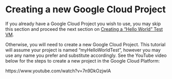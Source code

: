 # Creating a new Google Cloud Project

If you already have a Google Cloud Project you wish to use, you may skip this section and proceed the next section on [Creating a "Hello World" Test VM](./deploying-a-simple-test-google-cloud-vm.html).

Otherwise, you will need to create a new Google Cloud Project.  This tutorial will assume your project is named "myHelloWorldTest", however you may use any name you prefer and substitute accordingly.  See the YouTube video below for the steps to create a new project in the Google Cloud Platform:

https://www.youtube.com/watch?v=7n9DkOzjwlA